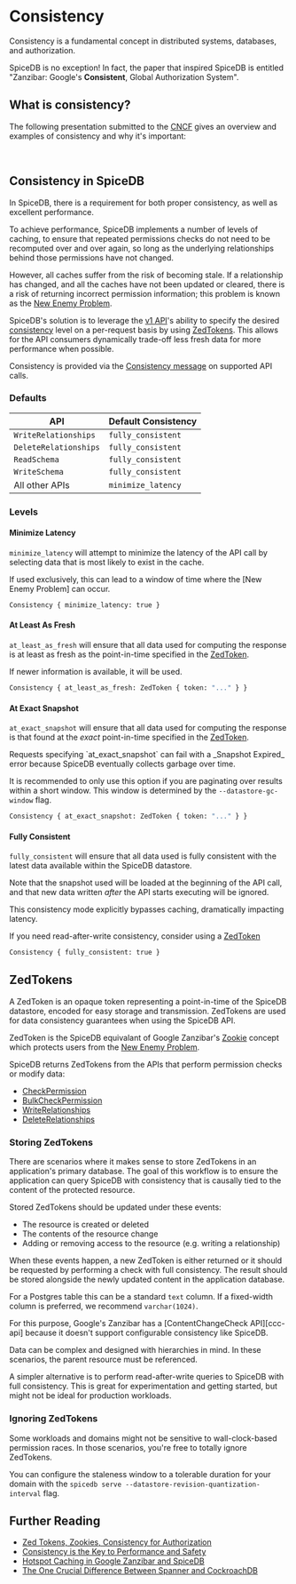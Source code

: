 
# Consistency

Consistency is a fundamental concept in distributed systems, databases, and authorization.

SpiceDB is no exception!
In fact, the paper that inspired SpiceDB is entitled "Zanzibar: Google's __**Consistent**__, Global Authorization System".

## What is consistency?

The following presentation submitted to the [CNCF] gives an overview and examples of consistency and why it's important:

<br /><YouTube videoId="cbZusvT3PLs" />

[CNCF]: https://cncf.io

## Consistency in SpiceDB

In SpiceDB, there is a requirement for both proper consistency, as well as excellent performance.

To achieve performance, SpiceDB implements a number of levels of caching, to ensure that repeated permissions checks do not need to be recomputed over and over again, so long as the underlying relationships behind those permissions have not changed.

However, all caches suffer from the risk of becoming stale.
If a relationship has changed, and all the caches have not been updated or cleared, there is a risk of returning incorrect permission information; this problem is known as the [New Enemy Problem].

SpiceDB's solution is to leverage the [v1 API][v1-api]'s ability to specify the desired [consistency][consistency] level on a per-request basis by using [ZedTokens](#zedtokens).
This allows for the API consumers dynamically trade-off less fresh data for more performance when possible.

Consistency is provided via the [Consistency message][msg] on supported API calls.

[v1-api]: https://buf.build/authzed/api/tree/main/authzed/api/v1
[consistency]: https://en.wikipedia.org/wiki/Data_consistency
[msg]: https://buf.build/authzed/api/docs/main:authzed.api.v1#authzed.api.v1.Consistency

### Defaults

| API                   | Default Consistency |
|-----------------------|---------------------|
| `WriteRelationships`  | `fully_consistent`  |
| `DeleteRelationships` | `fully_consistent`  |
| `ReadSchema`          | `fully_consistent`  |
| `WriteSchema`         | `fully_consistent`  |
| All other APIs        | `minimize_latency`  |

### Levels

#### Minimize Latency

`minimize_latency` will attempt to minimize the latency of the API call by selecting data that is most likely to exist in the cache.

<Callout type="warning">
  If used exclusively, this can lead to a window of time where the [New Enemy Problem] can occur.
</Callout>

[New Enemy Problem]: ./zanzibar#new-enemy-problem

```proto
Consistency { minimize_latency: true }
```

#### At Least As Fresh

`at_least_as_fresh` will ensure that all data used for computing the response is at least as fresh as the point-in-time specified in the [ZedToken].

If newer information is available, it will be used.

```proto
Consistency { at_least_as_fresh: ZedToken { token: "..." } }
```

[ZedToken]: #zedtokens

#### At Exact Snapshot

`at_exact_snapshot` will ensure that all data used for computing the response is that found at the *exact* point-in-time specified in the [ZedToken].

<Callout type="warning">
  Requests specifying `at_exact_snapshot` can fail with a _Snapshot Expired_ error because SpiceDB eventually collects garbage over time.

  It is recommended to only use this option if you are paginating over results within a short window.
  This window is determined by the `--datastore-gc-window` flag.
</Callout>

```proto
Consistency { at_exact_snapshot: ZedToken { token: "..." } }
```

[ZedToken]: #zedtokens

#### Fully Consistent

`fully_consistent` will ensure that all data used is fully consistent with the latest data available within the SpiceDB datastore.

Note that the snapshot used will be loaded at the beginning of the API call, and that new data written *after* the API starts executing will be ignored.

<Callout type="warning">
  This consistency mode explicitly bypasses caching, dramatically impacting latency.

  If you need read-after-write consistency, consider using a [ZedToken]

  [ZedToken]: #zedtokens
</Callout>

```proto
Consistency { fully_consistent: true }
```

## ZedTokens

A ZedToken is an opaque token representing a point-in-time of the SpiceDB datastore, encoded for easy storage and transmission.
ZedTokens are used for data consistency guarantees when using the SpiceDB API.

ZedToken is the SpiceDB equivalant of Google Zanzibar's [Zookie] concept which protects users from the [New Enemy Problem].

SpiceDB returns ZedTokens from the APIs that perform permission checks or modify data:

- [CheckPermission]
- [BulkCheckPermission]
- [WriteRelationships]
- [DeleteRelationships]

[Zookie]: https://authzed.com/zanzibar/2Dv_Aat_2Q:0.Py6NWBPg8:2U
[New Enemy Problem]: zanzibar#new-enemy-problem
[CheckPermission]: https://buf.build/authzed/api/docs/main:authzed.api.v1#authzed.api.v1.PermissionsService.CheckPermission
[BulkCheckPermission]: https://buf.build/authzed/api/docs/main:authzed.api.v1#authzed.api.v1.ExperimentalService.BulkCheckPermission
[WriteRelationships]: https://buf.build/authzed/api/docs/main:authzed.api.v1#authzed.api.v1.PermissionsService.WriteRelationships
[DeleteRelationships]: https://buf.build/authzed/api/docs/main:authzed.api.v1#authzed.api.v1.PermissionsService.DeleteRelationships

### Storing ZedTokens

There are scenarios where it makes sense to store ZedTokens in an application's primary database.
The goal of this workflow is to ensure the application can query SpiceDB with consistency that is causally tied to the content of the protected resource.

Stored ZedTokens should be updated under these events:

- The resource is created or deleted
- The contents of the resource change
- Adding or removing access to the resource (e.g. writing a relationship)

When these events happen, a new ZedToken is either returned or it should be requested by performing a check with full consistency.
The result should be stored alongside the newly updated content in the application database.

For a Postgres table this can be a standard `text` column.
If a fixed-width column is preferred, we recommend `varchar(1024)`.

<Callout type="info">
  For this purpose, Google's Zanzibar has a [ContentChangeCheck API][ccc-api] because it doesn't support configurable consistency like SpiceDB.

  [ccc-api]: https://authzed.com/zanzibar#annotations/intro/content-change-check
</Callout>

Data can be complex and designed with hierarchies in mind.
In these scenarios, the parent resource must be referenced.

A simpler alternative is to perform read-after-write queries to SpiceDB with full consistency.
This is great for experimentation and getting started, but might not be ideal for production workloads.

### Ignoring ZedTokens

Some workloads and domains might not be sensitive to wall-clock-based permission races.
In those scenarios, you're free to totally ignore ZedTokens.

You can configure the staleness window to a tolerable duration for your domain with the `spicedb serve --datastore-revision-quantization-interval` flag.

## Further Reading

- [Zed Tokens, Zookies, Consistency for Authorization](https://authzed.com/blog/zedtokens)
- [Consistency is the Key to Performance and Safety](https://authzed.com/blog/consistency-is-the-key-to-performance-and-safety)
- [Hotspot Caching in Google Zanzibar and SpiceDB](https://authzed.com/blog/hotspot-caching-in-google-zanzibar-and-spicedb)
- [The One Crucial Difference Between Spanner and CockroachDB](https://authzed.com/blog/prevent-newenemy-cockroachdb)
